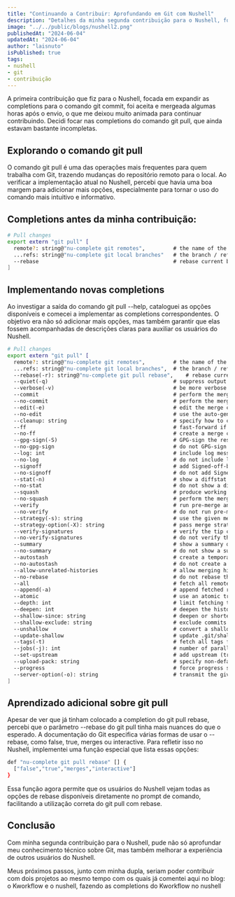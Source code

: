 ```yaml
---
title: "Continuando a Contribuir: Aprofundando em Git com Nushell"
description: "Detalhes da minha segunda contribuição para o Nushell, focando em completions do comando git pull"
image: "../../public/blogs/nushell2.png"
publishedAt: "2024-06-04"
updatedAt: "2024-06-04"
author: "laisnuto"
isPublished: true
tags: 
- nushell
- git
- contribuição
---
```


A primeira contribuição que fiz para o Nushell, focada em expandir as completions para o comando git commit, foi aceita e mergeada algumas horas após o envio, o que me deixou muito animada para continuar contribuindo. Decidi focar nas completions do comando git pull, que ainda estavam bastante incompletas.

## Explorando o comando git pull

O comando git pull é uma das operações mais frequentes para quem trabalha com Git, trazendo mudanças do repositório remoto para o local. Ao verificar a implementação atual no Nushell, percebi que havia uma boa margem para adicionar mais opções, especialmente para tornar o uso do comando mais intuitivo e informativo.

## Completions antes da minha contribuição:

```bash
# Pull changes
export extern "git pull" [
  remote?: string@"nu-complete git remotes",         # the name of the remote
  ...refs: string@"nu-complete git local branches"   # the branch / refspec
  --rebase                                           # rebase current branch on top of upstream after fetching
]
```

## Implementando novas completions

Ao investigar a saída do comando git pull --help, cataloguei as opções disponíveis e comecei a implementar as completions correspondentes. O objetivo era não só adicionar mais opções, mas também garantir que elas fossem acompanhadas de descrições claras para auxiliar os usuários do Nushell.

```bash
# Pull changes
export extern "git pull" [
  remote?: string@"nu-complete git remotes",         # the name of the remote
  ...refs: string@"nu-complete git local branches",  # the branch / refspec
  --rebase(-r): string@"nu-complete git pull rebase",    # rebase current branch on top of upstream after fetching
  --quiet(-q)                                        # suppress output during transfer and merge
  --verbose(-v)                                      # be more verbose
  --commit                                           # perform the merge and commit the result
  --no-commit                                        # perform the merge but do not commit the result
  --edit(-e)                                         # edit the merge commit message
  --no-edit                                          # use the auto-generated merge commit message
  --cleanup: string                                  # specify how to clean up the merge commit message
  --ff                                               # fast-forward if possible
  --no-ff                                            # create a merge commit in all cases
  --gpg-sign(-S)                                     # GPG-sign the resulting merge commit
  --no-gpg-sign                                      # do not GPG-sign the resulting merge commit
  --log: int                                         # include log messages from merged commits
  --no-log                                           # do not include log messages from merged commits
  --signoff                                          # add Signed-off-by trailer
  --no-signoff                                       # do not add Signed-off-by trailer
  --stat(-n)                                         # show a diffstat at the end of the merge
  --no-stat                                          # do not show a diffstat at the end of the merge
  --squash                                           # produce working tree and index state as if a merge happened
  --no-squash                                        # perform the merge and commit the result
  --verify                                           # run pre-merge and commit-msg hooks
  --no-verify                                        # do not run pre-merge and commit-msg hooks
  --strategy(-s): string                             # use the given merge strategy
  --strategy-option(-X): string                      # pass merge strategy-specific option
  --verify-signatures                                # verify the tip commit of the side branch being merged
  --no-verify-signatures                             # do not verify the tip commit of the side branch being merged
  --summary                                          # show a summary of the merge
  --no-summary                                       # do not show a summary of the merge
  --autostash                                        # create a temporary stash entry before the operation
  --no-autostash                                     # do not create a temporary stash entry before the operation
  --allow-unrelated-histories                        # allow merging histories without a common ancestor
  --no-rebase                                        # do not rebase the current branch on top of the upstream branch
  --all                                              # fetch all remotes
  --append(-a)                                       # append fetched refs to existing contents of FETCH_HEAD
  --atomic                                           # use an atomic transaction to update local refs
  --depth: int                                       # limit fetching to the specified number of commits
  --deepen: int                                      # deepen the history by the specified number of commits
  --shallow-since: string                            # deepen or shorten the history since a specified date
  --shallow-exclude: string                          # exclude commits reachable from a specified branch or tag
  --unshallow                                        # convert a shallow repository to a complete one
  --update-shallow                                   # update .git/shallow with new refs
  --tags(-t)                                         # fetch all tags from the remote
  --jobs(-j): int                                    # number of parallel children for fetching
  --set-upstream                                     # add upstream (tracking) reference
  --upload-pack: string                              # specify non-default path for upload-pack on the remote
  --progress                                         # force progress status even if stderr is not a terminal
  --server-option(-o): string                        # transmit the given string to the server
]
```

## Aprendizado adicional sobre git pull

Apesar de ver que já tinham colocado a completion do git pull rebase, percebi que o parâmetro --rebase do git pull tinha mais nuances do que o esperado. A documentação do Git especifica várias formas de usar o --rebase, como false, true, merges ou interactive. Para refletir isso no Nushell, implementei uma função especial que lista essas opções:

```bash
def "nu-complete git pull rebase" [] {
  ["false","true","merges","interactive"]
}
```

Essa função agora permite que os usuários do Nushell vejam todas as opções de rebase disponíveis diretamente no prompt de comando, facilitando a utilização correta do git pull com rebase.

## Conclusão

Com minha segunda contribuição para o Nushell, pude não só aprofundar meu conhecimento técnico sobre Git, mas também melhorar a experiência de outros usuários do Nushell. 

Meus próximos passos, junto com minha dupla, seriam poder contribuir com dois projetos ao mesmo tempo com os quais já comentei aqui no blog: o Kworkflow e o nushell, fazendo as completions do Kworkflow no nushell
